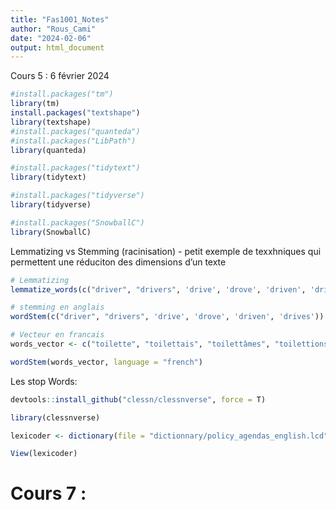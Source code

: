 ---
title: "Fas1001_Notes"
author: "Rous_Cami"
date: "2024-02-06"
output: html_document
---

Cours 5 : 6 février 2024

```{r}
#install.packages("tm")
library(tm)
install.packages("textshape")
library(textshape)
#install.packages("quanteda")
#install.packages("LibPath")
library(quanteda)

#install.packages("tidytext")
library(tidytext)

#install.packages("tidyverse")
library(tidyverse)

#install.packages("SnowballC")
library(SnowballC)
```

Lemmatizing vs Stemming (racinisation)
- petit exemple de texxhniques qui permettent une réduciton des dimensions d'un texte
```{r}
# Lemmatizing
lemmatize_words(c("driver", "drivers", 'drive', 'drove', 'driven', 'drives'))

# stemming en anglais
wordStem(c("driver", "drivers", 'drive', 'drove', 'driven', 'drives'))

# Vecteur en francais
words_vector <- c("toilette", "toilettais", "toilettâmes", "toilettions", "toiletteriez")

wordStem(words_vector, language = "french")

```

Les stop Words:
```{r}

devtools::install_github("clessn/clessnverse", force = T)

library(clessnverse)

lexicoder <- dictionary(file = "dictionnary/policy_agendas_english.lcd", format = "yoshikoder")

View(lexicoder)

```

# Cours 7 : 


